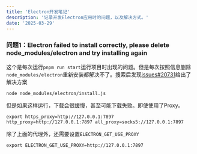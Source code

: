 ```yaml
---
title: 'Electron开发笔记'
description: '记录开发Electron应用时的问题，以及解决方式。'
date: '2025-03-29'
---
```


### 问题1：Electron failed to install correctly, please delete node_modules/electron and try installing again

这个是每次运行`pnpm run start`运行项目时出现的问题。但是每次按照信息删除`node_modules/electron`重新安装都解决不了。搜索后发现[issues#20731](https://github.com/electron/electron/issues/20731)给出了解决方案

```shell
node node_modules/electron/install.js
```

但是如果这样运行，下载会很缓慢，甚至可能下载失败。即使使用了Proxy。

```shell
export https_proxy=http://127.0.0.1:7897 http_proxy=http://127.0.0.1:7897 all_proxy=socks5://127.0.0.1:7897
```

除了上面的代理外，还需要设置`ELECTRON_GET_USE_PROXY`

```shell
export ELECTRON_GET_USE_PROXY=http://127.0.0.1:7897
```